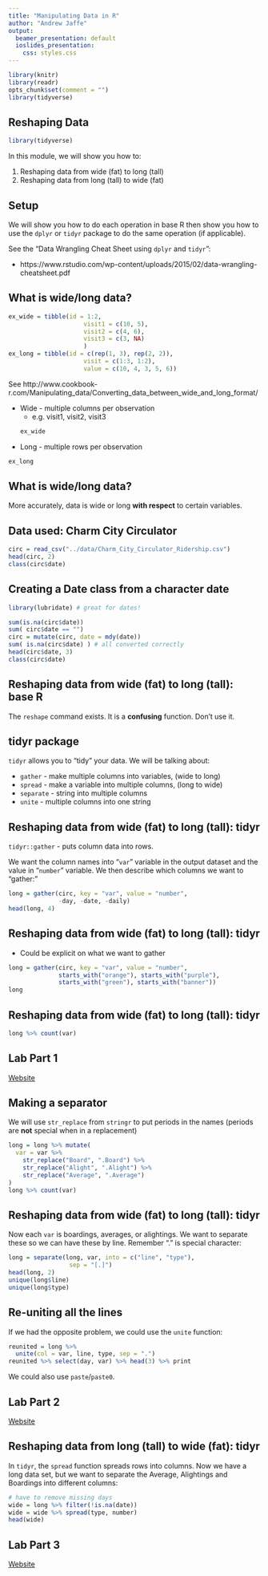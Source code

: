 ```yaml
---
title: "Manipulating Data in R"
author: "Andrew Jaffe"
output:
  beamer_presentation: default
  ioslides_presentation:
    css: styles.css
---
```


```r
library(knitr)
library(readr)
opts_chunk$set(comment = "")
library(tidyverse)
```


## Reshaping Data 

```r
library(tidyverse)
```

In this module, we will show you how to:

1. Reshaping data from wide (fat) to long (tall)
2. Reshaping data from long (tall) to wide (fat)

## Setup

We will show you how to do each operation in base R then show you how to use the `dplyr` or `tidyr` package to do the same operation (if applicable).  

See the "Data Wrangling Cheat Sheet using `dplyr` and `tidyr`":

* https://www.rstudio.com/wp-content/uploads/2015/02/data-wrangling-cheatsheet.pdf

## What is wide/long data?


```r
ex_wide = tibble(id = 1:2,
                     visit1 = c(10, 5),
                     visit2 = c(4, 6),
                     visit3 = c(3, NA)
                     )
ex_long = tibble(id = c(rep(1, 3), rep(2, 2)),
                     visit = c(1:3, 1:2),
                     value = c(10, 4, 3, 5, 6))
```

See http://www.cookbook-r.com/Manipulating_data/Converting_data_between_wide_and_long_format/

- Wide - multiple columns per observation 
    - e.g. visit1, visit2, visit3
```r
ex_wide
```

- Long - multiple rows per observation
```r
ex_long
```

## What is wide/long data?

More accurately, data is wide or long **with respect** to certain variables.

## Data used: Charm City Circulator

```r
circ = read_csv("../data/Charm_City_Circulator_Ridership.csv")
head(circ, 2)
class(circ$date)
```

## Creating a Date class from a character date

```r
library(lubridate) # great for dates!
```

```r
sum(is.na(circ$date))
sum( circ$date == "")
circ = mutate(circ, date = mdy(date))
sum( is.na(circ$date) ) # all converted correctly
head(circ$date, 3)
class(circ$date)
```

## Reshaping data from wide (fat) to long (tall): base R

The `reshape` command exists.  It is a **confusing** function.  Don't use it.

## tidyr package

`tidyr` allows you to "tidy" your data.  We will be talking about:

- `gather` - make multiple columns into variables, (wide to long)
- `spread` - make a variable into multiple columns, (long to wide)
- `separate` - string into multiple columns
- `unite` - multiple columns into one string


## Reshaping data from wide (fat) to long (tall): tidyr 

`tidyr::gather` - puts column data into rows.

We want the column names into "`var`" variable in the output dataset and the value in "`number`" variable. We then describe which columns we want to "gather:" 

```r
long = gather(circ, key = "var", value = "number", 
              -day, -date, -daily)
head(long, 4)
```


## Reshaping data from wide (fat) to long (tall): tidyr 

- Could be explicit on what we want to gather

```r
long = gather(circ, key = "var", value = "number", 
              starts_with("orange"), starts_with("purple"),
              starts_with("green"), starts_with("banner"))
long
```

## Reshaping data from wide (fat) to long (tall): tidyr 

```r
long %>% count(var)
```


## Lab Part 1

[Website](https://sisbid.github.io/Module1/)


## Making a separator

We will use `str_replace` from `stringr` to put periods in the names (periods are **not** special when in a replacement)

```r
long = long %>% mutate(
  var = var %>% 
    str_replace("Board", ".Board") %>% 
    str_replace("Alight", ".Alight") %>% 
    str_replace("Average", ".Average") 
)
long %>% count(var)
```

## Reshaping data from wide (fat) to long (tall): tidyr

Now each `var` is boardings, averages, or alightings.  We want to separate these so we can have these by line. Remember "." is special character:

```r
long = separate(long, var, into = c("line", "type"), 
                 sep = "[.]")
head(long, 2)
unique(long$line)
unique(long$type)
```

## Re-uniting all the lines

If we had the opposite problem, we could use the `unite` function:

```r
reunited = long %>% 
  unite(col = var, line, type, sep = ".")  
reunited %>% select(day, var) %>% head(3) %>% print
```
We could also use `paste`/`paste0`.


<!-- ## Making column names a little more separated -->

<!-- Alternative: We could have replaced the column names first **then** reshaped: -->

<!-- ```{r, eval = FALSE} -->
<!-- cn = colnames(circ) -->
<!-- cn = cn %>%  -->
<!--   str_replace("Board", ".Board") %>%  -->
<!--   str_replace("Alight", ".Alight") %>%  -->
<!--   str_replace("Average", ".Average")  -->
<!-- colnames(circ) = cn # then reshape using gather! -->
<!-- ``` -->

<!-- or (with some string working (see data cleaning)): -->

<!-- ```{r, eval = FALSE} -->
<!-- circ = circ %>%  -->
<!--   rename_all(.funs = str_replace, -->
<!--             pattern = "(orange|purple|green|banner)", -->
<!--             replacement = "\\1.") -->
<!-- ``` -->

## Lab Part 2

[Website](https://sisbid.github.io/Module1/)


## Reshaping data from long (tall) to wide (fat): tidyr

In `tidyr`, the `spread` function spreads rows into columns.  Now we have a long data set, but we want to separate the Average, Alightings and Boardings into different columns:

```r
# have to remove missing days
wide = long %>% filter(!is.na(date))
wide = wide %>% spread(type, number)
head(wide)
```


## Lab Part 3

[Website](https://sisbid.github.io/Module1/)
